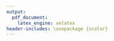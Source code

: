 ```yaml
---
output:
  pdf_document:
    latex_engine: xelatex
header-includes: \usepackage {xcolor}
---
```




\begin{centering}



\textcolor{white}{.}





\vfill

\huge 
{\bf Mise en place d'une application web surveillant la croissance des coraux en mésocosmes.}

\vfill


\end {centering}
\null
\newpage
